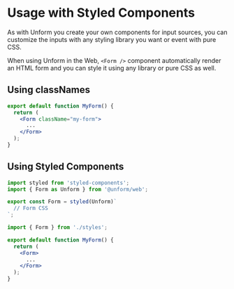 # Usage with Styled Components

As with Unform you create your own components for input sources, you can customize the inputs with any styling library you want or event with pure CSS.

When using Unform in the Web, `<Form />` component automatically render an HTML form and you can style it using any library or pure CSS as well.

## Using classNames

```jsx lineNumbers=true
export default function MyForm() {
  return (
    <Form className="my-form">
      ...
    </Form>
  );
}
```

## Using Styled Components

```jsx title=styles.js lineNumbers=true
import styled from 'styled-components';
import { Form as Unform } from '@unform/web';

export const Form = styled(Unform)`
  // Form CSS
`;
```

```jsx title=MyForm.js lineNumbers=true
import { Form } from './styles';

export default function MyForm() {
  return (
    <Form>
      ...
    </Form>
  );
}
```
